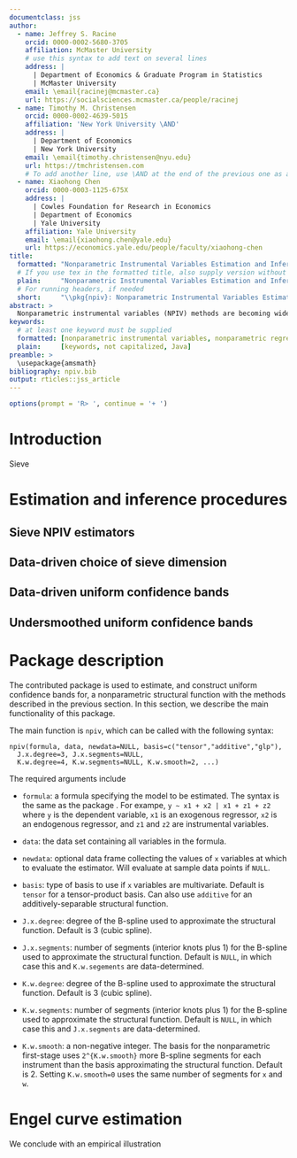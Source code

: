 ```yaml
---
documentclass: jss
author:
  - name: Jeffrey S. Racine
    orcid: 0000-0002-5680-3705
    affiliation: McMaster University
    # use this syntax to add text on several lines
    address: |
      | Department of Economics & Graduate Program in Statistics
      | McMaster University
    email: \email{racinej@mcmaster.ca}
    url: https://socialsciences.mcmaster.ca/people/racinej
  - name: Timothy M. Christensen
    orcid: 0000-0002-4639-5015
    affiliation: 'New York University \AND'
    address: |
      | Department of Economics
      | New York University
    email: \email{timothy.christensen@nyu.edu}
    url: https://tmchristensen.com
    # To add another line, use \AND at the end of the previous one as above
  - name: Xiaohong Chen
    orcid: 0000-0003-1125-675X
    address: |
      | Cowles Foundation for Research in Economics
      | Department of Economics
      | Yale University
    affiliation: Yale University
    email: \email{xiaohong.chen@yale.edu}
    url: https://economics.yale.edu/people/faculty/xiaohong-chen
title:
  formatted: "Nonparametric Instrumental Variables Estimation and Inference: The R Package \\pkg{npiv}"
  # If you use tex in the formatted title, also supply version without
  plain:     "Nonparametric Instrumental Variables Estimation and Inference: The R Package \\pkg{npiv}"
  # For running headers, if needed
  short:     "\\pkg{npiv}: Nonparametric Instrumental Variables Estimation and Inference"
abstract: >
  Nonparametric instrumental variables (NPIV) methods are becoming widely used in economics, causal inference, and machine learning. A popular class of NPIV estimators are sieve NPIV estimators, which estimate a nonparametric structural function by series two-stage least-squares. The key tuning parameter to choose when implementing these estimators is the sieve dimension used to approximate the structural function. This article discusses the \proglang{R} package \pkg{npiv}, which implements novel, fully data-driven NPIV estimation and inference methods proposed in @CCK. The main methods implemented in this package are a data-driven choice of sieve dimension, which is sup-norm optimal for estimating both the structural function and its derivatives, and a data-driven procedure for constructing uniform confidence bands for the structural function and its derivatives. Additional functionality allows for constructing (non-data driven) uniform confidence bands based on undersmoothing proposed in @CCQE. All methods apply to nonparametric regression as a special case.
keywords:
  # at least one keyword must be supplied
  formatted: [nonparametric instrumental variables, nonparametric regression, adaptive estimation, adaptive uniform confidence bands, "\\proglang{R}"]
  plain:     [keywords, not capitalized, Java]
preamble: >
  \usepackage{amsmath}
bibliography: npiv.bib
output: rticles::jss_article
---
```


```r
options(prompt = 'R> ', continue = '+ ')
```

# Introduction

Sieve

# Estimation and inference procedures

## Sieve NPIV estimators

## Data-driven choice of sieve dimension

## Data-driven uniform confidence bands

## Undersmoothed uniform confidence bands


# Package description

The contributed \proglang{R} package \pkg{npiv} is used to estimate, and construct uniform confidence bands for, a nonparametric structural function with the methods described in the previous section. In this section, we describe the main functionality of this package.

The main function is `npiv`, which can be called with the following syntax:
```
npiv(formula, data, newdata=NULL, basis=c("tensor","additive","glp"),
  J.x.degree=3, J.x.segments=NULL, 
  K.w.degree=4, K.w.segments=NULL, K.w.smooth=2, ...)
```
The required arguments include 

* `formula`: a formula specifying the model to be estimated. The syntax is the same as the package \pkg{ivreg}. For exampe, `y ~ x1 + x2 | x1 + z1 + z2` where `y` is the dependent variable, `x1` is an exogenous regressor, `x2` is an endogenous regressor, and `z1` and `z2` are instrumental variables.

* `data`: the data set containing all variables in the formula.

* `newdata`: optional data frame collecting the values of  `x` variables at which to evaluate the estimator. Will evaluate at sample data points if `NULL`.

* `basis`: type of basis to use if `x` variables are multivariate. Default is `tensor` for a tensor-product basis. Can also use `additive` for an additively-separable structural function.

* `J.x.degree`: degree of the B-spline used to approximate the structural function. Default is 3 (cubic spline).

* `J.x.segments`: number of segments (interior knots plus 1) for the B-spline used to approximate the structural function. Default is `NULL`, in which case this and `K.w.segements` are data-determined.

* `K.w.degree`: degree of the B-spline used to approximate the structural function. Default is 3 (cubic spline).

* `K.w.segments`: number of segments (interior knots plus 1) for the B-spline used to approximate the structural function. Default is `NULL`, in which case this and `J.x.segments` are data-determined.

* `K.w.smooth`: a non-negative integer. The basis for the nonparametric first-stage uses `2^{K.w.smooth}` more B-spline segments for each instrument than the basis approximating the structural function. Default is 2. Setting `K.w.smooth=0` uses the same number of segments for `x` and `w`.

# Engel curve estimation

We conclude with an empirical illustration

